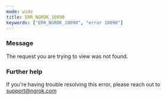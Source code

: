 ```yaml
---
mode: wide
title: ERR_NGROK_10090
keywords: ["ERR_NGROK_10090", "error 10090"]
---
```



### Message

The request you are trying to view was not found.

<ErrorDetails />

### Further help

If you're having trouble resolving this error, please reach out to [support@ngrok.com](mailto:support@ngrok.com?subject=Help%20with%20ERR_NGROK_10090)
